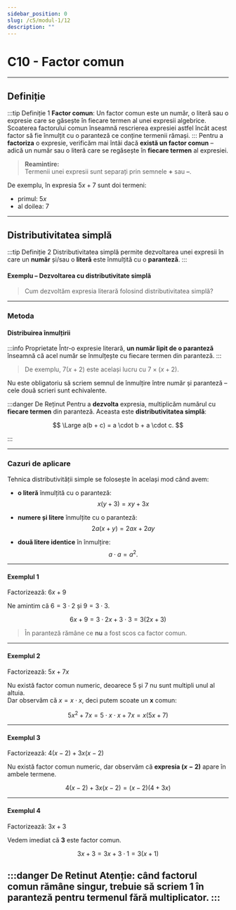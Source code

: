 ```yaml
---
sidebar_position: 0
slug: /c5/modul-1/12
description: ""
---
```


# C10 - Factor comun

---

## Definiție

:::tip Definiție 1
**Factor comun**: Un factor comun este un număr, o literă sau o expresie care se găsește în fiecare termen al unei expresii algebrice. Scoaterea factorului comun înseamnă rescrierea expresiei astfel încât acest factor să fie înmulțit cu o paranteză ce conține termenii rămași.
:::
Pentru a **factoriza** o expresie, verificăm mai întâi dacă **există un factor comun** – adică un număr sau o literă care se regăsește în **fiecare termen** al expresiei.

> **Reamintire:**  
> Termenii unei expresii sunt separați prin semnele **+** sau **–**.

De exemplu, în expresia $5x + 7$ sunt doi termeni: 
- primul: $5x$  
- al doilea: $7$

---

## Distributivitatea simplă

:::tip Definiție 2
Distributivitatea simplă permite dezvoltarea unei expresii în care un **număr** și/sau o **literă** este înmulțită cu o **paranteză**.
:::

#### Exemplu – Dezvoltarea cu distributivitate simplă

> Cum dezvoltăm expresia literară folosind distributivitatea simplă?

---

### Metoda

#### Distribuirea înmulțirii

:::info Proprietate
Într-o expresie literară, **un număr lipit de o paranteză** înseamnă că acel număr se înmulțește cu fiecare termen din paranteză.
:::

>De exemplu, $7(x + 2)$ este același lucru cu $7 \times (x + 2)$.

Nu este obligatoriu să scriem semnul de înmulțire între număr și paranteză – cele două scrieri sunt echivalente.

:::danger De Reținut
Pentru a **dezvolta** expresia, multiplicăm numărul cu **fiecare termen** din paranteză. Aceasta este **distributivitatea simplă**:

$$
\Large a(b + c) = a \cdot b + a \cdot c.
$$

:::

---

### Cazuri de aplicare

Tehnica distributivității simple se folosește în același mod când avem:
- **o literă** înmulțită cu o paranteză:
  $$
  x(y + 3) = xy + 3x
  $$

- **numere și litere** înmulțite cu o paranteză:
  $$
  2a(x + y) = 2ax + 2ay
  $$

- **două litere identice** în înmulțire:
  $$
  a \cdot a = a^2.
  $$

---

#### Exemplul 1

Factorizează: $6x + 9$

Ne amintim că $6 = 3\cdot 2$ și $9 = 3\cdot 3$.

$$
6x + 9
= 3 \cdot 2x + 3 \cdot 3
= 3 (2x + 3)
$$

> În paranteză rămâne ce **nu** a fost scos ca factor comun.

---

#### Exemplul 2

Factorizează: $5x + 7x$

Nu există factor comun numeric, deoarece $5$ și $7$ nu sunt multipli unul al altuia.  
Dar observăm că $x = x \cdot x$, deci putem scoate un **x** comun:

$$
5x^2 + 7x
= 5 \cdot x \cdot x + 7 x
= x (5x + 7)
$$

---

#### Exemplul 3

Factorizează: $4(x - 2) + 3x(x - 2)$

Nu există factor comun numeric, dar observăm că **expresia $(x - 2)$** apare în ambele termene.

$$
4(x - 2) + 3x(x - 2)
= (x - 2)(4 + 3x)
$$

---

#### Exemplul 4

Factorizează: $3x + 3$

Vedem imediat că **3** este factor comun.

$$
3x + 3
= 3 x + 3 \cdot 1
= 3 (x + 1)
$$

:::danger De Retinut
**Atenție:** când factorul comun rămâne **singur**, trebuie să scriem $1$ în paranteză pentru termenul fără multiplicator.
:::
---
